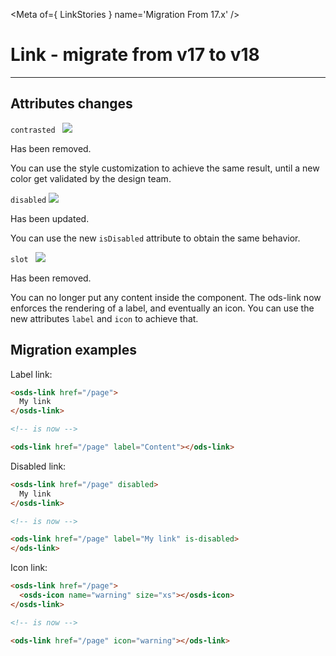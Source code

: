 
<Meta of={ LinkStories } name='Migration From 17.x' />

# Link - migrate from v17 to v18
----

## Attributes changes

`contrasted ` <img src="https://img.shields.io/badge/removed-FF0000" />

Has been removed.

You can use the style customization to achieve the same result, until a new color get validated by the design team.

`disabled` <img src="https://img.shields.io/badge/updated-00FFFF" />

Has been updated.

You can use the new `isDisabled` attribute to obtain the same behavior.

`slot ` <img src="https://img.shields.io/badge/removed-FF0000" />

Has been removed.

You can no longer put any content inside the component. The ods-link now enforces the rendering of a label, and eventually an icon.
You can use the new attributes `label` and `icon` to achieve that.

## Migration examples

Label link:
```html
<osds-link href="/page">
  My link
</osds-link>

<!-- is now -->

<ods-link href="/page" label="Content"></ods-link>
```

Disabled link:
```html
<osds-link href="/page" disabled>
  My link
</osds-link>

<!-- is now -->

<ods-link href="/page" label="My link" is-disabled>
</ods-link>
```

Icon link:
```html
<osds-link href="/page">
  <osds-icon name="warning" size="xs"></osds-icon>
</osds-link>

<!-- is now -->

<ods-link href="/page" icon="warning"></ods-link>
```
